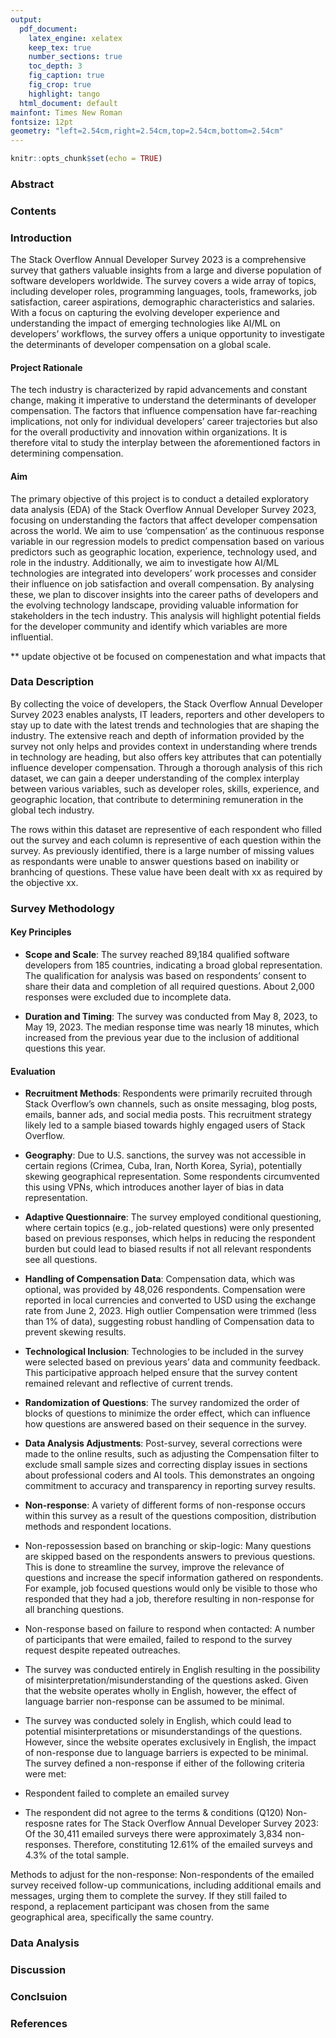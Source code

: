 ```yaml
---
output:
  pdf_document:
    latex_engine: xelatex
    keep_tex: true
    number_sections: true
    toc_depth: 3
    fig_caption: true
    fig_crop: true
    highlight: tango
  html_document: default
mainfont: Times New Roman
fontsize: 12pt
geometry: "left=2.54cm,right=2.54cm,top=2.54cm,bottom=2.54cm"
---
```


```r
knitr::opts_chunk$set(echo = TRUE)
```

### Abstract 

### Contents

### Introduction 

The Stack Overflow Annual Developer Survey 2023 is a comprehensive survey that gathers valuable insights from a large and diverse population of software developers worldwide. The survey covers a wide array of topics, including developer roles, programming languages, tools, frameworks, job satisfaction, career aspirations, demographic characteristics and salaries. With a focus on capturing the evolving developer experience and understanding the impact of emerging technologies like AI/ML on developers' workflows, the survey offers a unique opportunity to investigate the determinants of developer compensation on a global scale.


#### Project Rationale

The tech industry is characterized by rapid advancements and constant change, making it imperative to understand the determinants of developer compensation. The factors that influence compensation have far-reaching implications, not only for individual developers' career trajectories but also for the overall productivity and innovation within organizations. It is therefore vital to study the interplay between the aforementioned factors in determining compensation.

#### Aim

The primary objective of this project is to conduct a detailed exploratory data analysis (EDA) of the Stack Overflow Annual Developer Survey 2023, focusing on understanding the factors that affect developer compensation across the world. We aim to use 'compensation' as the continuous response variable in our regression models to predict compensation based on various predictors such as geographic location, experience, technology used, and role in the industry. Additionally, we aim to investigate how AI/ML technologies are integrated into developers' work processes and consider their influence on job satisfaction and overall compensation. By analysing these, we plan to discover insights into the career paths of developers and the evolving technology landscape, providing valuable information for stakeholders in the tech industry. This analysis will highlight potential fields for the developer community and identify which variables are more influential.

** update objective ot be focused on compenestation and what impacts that 

### Data Description 

By collecting the voice of developers, the Stack Overflow Annual Developer Survey 2023 enables analysts, IT leaders, reporters and other developers to stay up to date with the latest trends and technologies that are shaping the industry. The extensive reach and depth of information provided by the survey not only helps and provides context in understanding where trends in technology are heading, but also offers key attributes that can potentially influence developer compensation. Through a thorough analysis of this rich dataset, we can gain a deeper understanding of the complex interplay between various variables, such as developer roles, skills, experience, and geographic location, that contribute to determining remuneration in the global tech industry.


The rows within this dataset are representive of each respondent who filled out the survey and each column is representive of each question within the survey. As previously identified, there is a large number of missing values as respondants were unable to answer questions based on inability or branhcing of questions. These value have been dealt with xx as required by the objective xx. 


### Survey Methodology

#### Key Principles

- **Scope and Scale**: The survey reached 89,184 qualified software developers from 185 countries, indicating a broad global representation. The qualification for analysis was based on respondents' consent to share their data and completion of all required questions. About 2,000 responses were excluded due to incomplete data.

- **Duration and Timing**: The survey was conducted from May 8, 2023, to May 19, 2023. The median response time was nearly 18 minutes, which increased from the previous year due to the inclusion of additional questions this year.

#### Evaluation

- **Recruitment Methods**: Respondents were primarily recruited through Stack Overflow's own channels, such as onsite messaging, blog posts, emails, banner ads, and social media posts. This recruitment strategy likely led to a sample biased towards highly engaged users of Stack Overflow.

- **Geography**: Due to U.S. sanctions, the survey was not accessible in certain regions (Crimea, Cuba, Iran, North Korea, Syria), potentially skewing geographical representation. Some respondents circumvented this using VPNs, which introduces another layer of bias in data representation.

- **Adaptive Questionnaire**: The survey employed conditional questioning, where certain topics (e.g., job-related questions) were only presented based on previous responses, which helps in reducing the respondent burden but could lead to biased results if not all relevant respondents see all questions.

- **Handling of Compensation Data**: Compensation data, which was optional, was provided by 48,026 respondents. Compensation were reported in local currencies and converted to USD using the exchange rate from June 2, 2023. High outlier Compensation were trimmed (less than 1% of data), suggesting robust handling of Compensation data to prevent skewing results.

- **Technological Inclusion**: Technologies to be included in the survey were selected based on previous years' data and community feedback. This participative approach helped ensure that the survey content remained relevant and reflective of current trends.

- **Randomization of Questions**: The survey randomized the order of blocks of questions to minimize the order effect, which can influence how questions are answered based on their sequence in the survey.

- **Data Analysis Adjustments**: Post-survey, several corrections were made to the online results, such as adjusting the Compensation filter to exclude small sample sizes and correcting display issues in sections about professional coders and AI tools. This demonstrates an ongoing commitment to accuracy and transparency in reporting survey results.

- **Non-response**: 
A variety of different forms of non-response occurs within this survey as a result of the questions composition, distribution methods and respondent locations. 
- Non-repossession based on branching or skip-logic: Many questions are skipped based on the respondents answers to previous questions. This is done to streamline the survey, improve the relevance of questions and increase the specif information gathered on respondents. For example, job focused questions would only be visible to those who responded that they had a job, therefore resulting in non-response for all branching questions.
- Non-response based on failure to respond when contacted: A number of participants that were emailed, failed to respond to the survey request despite repeated outreaches.
- The survey was conducted entirely in English resulting in the possibility of misinterpretation/misunderstanding of the questions asked. Given that the website operates wholly in English, however, the effect of language barrier non-response can be assumed to be minimal.
- The survey was conducted solely in English, which could lead to potential misinterpretations or misunderstandings of the questions. However, since the website operates exclusively in English, the impact of non-response due to language barriers is expected to be minimal.
\newline
\newline
\newline
The survey defined a non-response if either of the following criteria were met:
- Respondent failed to complete an emailed survey
- The respondent did not agree to the terms & conditions (Q120)
\newline
Non-resposne rates for The Stack Overflow Annual Developer Survey 2023:
Of the 30,411 emailed surveys there were approximately 3,834 non-responses. Therefore, constituting 12.61% of the emailed surveys and 4.3% of the total sample. 

Methods to adjust for the non-response:
Non-respondents of the emailed survey received follow-up communications, including additional emails and messages, urging them to complete the survey. If they still failed to respond, a replacement participant was chosen from the same geographical area, specifically the same country.

### Data Analysis



### Discussion 





### Conclsuion 






### References 



